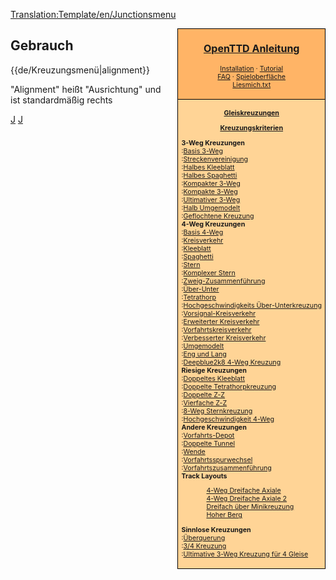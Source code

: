 <noinclude>[[Translation:Template/en/Junctionsmenu]]</noinclude><noinclude></noinclude><div style="float:right; padding-left:12px; background:#ffffff;">
<div style="border:1px solid #000000; background:#ffb466; padding:5px; -moz-border-radius-topleft:5px; -moz-border-radius-topright:5px; font-size: 12pt;">
<center><strong><font size="3">[[de/Manual/Main Page|OpenTTD Anleitung]]</font></strong></center>
<div style="font-size: 8pt; text-align: center;">
[[de/Manual/Installation|Installation]] &middot; 
[[de/Manual/Tutorial/Main Page|Tutorial]]<br />
[[de/Archive/Community/FAQ|FAQ]] &middot; 
[[de/Manual/Spieloberfläche|Spieloberfläche]]<br />
[[de/Liesmich.txt|Liesmich.txt]]
</div>
</div>
<div style="border:1px solid black; border-top-width: 0px; background:#ffd496; padding:5px; -moz-border-radius-bottomleft:5px; -moz-border-radius-bottomright:8px; font-size: 8pt;">

<center>'''[[de/Community/Junctionary/Main Page|Gleiskreuzungen]]'''</center>
<center>'''[[de/Community/Junctionary/Kreuzungskriterien|Kreuzungskriterien]]'''</center>

'''3-Weg Kreuzungen'''<br>
:[[de/Community/Junctionary/Basis 3-Wege Kreuzung|Basis 3-Weg]]<br>
:[[de/Community/Junctionary/Streckenvereinigung|Streckenvereinigung]]<br>
:[[de/Community/Junctionary/Halbe Kleeblattkreuzung|Halbes Kleeblatt]]<br>
:[[de/Community/Junctionary/Halbe Spaghettikreuzung|Halbes Spaghetti]]<br>
:[[de/Community/Junctionary/Kompakte 3-Weg Kreuzung|Kompakter 3-Weg]]<br>
:[[de/Community/Junctionary/Kompakte 3-Weg Zweig-Zusammenführungskreuzung|Kompakte 3-Weg ]]<br>
:[[de/Community/Junctionary/Ultimative 3-Weg Kreuzung|Ultimativer 3-Weg]]<br>
:[[de/Community/Junctionary/Halb Umgemodelt|Halb Umgemodelt]]<br>
:[[de/Community/Junctionary/Geflochtene Kreuzung|Geflochtene Kreuzung]]<br>

'''4-Weg Kreuzungen'''<br>
:[[de/Community/Junctionary/Basis 4-Wege Kreuzung|Basis 4-Weg]]<br>
:[[de/Community/Junctionary/Kreisverkehr|Kreisverkehr]]<br>
:[[de/Community/Junctionary/Kleeblatt|Kleeblatt]]<br>
:[[de/Community/Junctionary/Spaghetti|Spaghetti]]<br>
:[[de/Community/Junctionary/Sternkreuzung|Stern]]<br>
:[[de/Community/Junctionary/Komplexe Sternkreuzung|Komplexer Stern]]<br>
:[[de/Community/Junctionary/4-Weg Zweig-Zusammenführungskreuzung|Zweig-Zusammenführung]]<br>
:[[de/Über-Unter Kreuzung|Über-Unter]]<br>
:[[de/Community/Junctionary/Tetrathorp-Kreuzung|Tetrathorp]]<br>
:[[de/Community/Junctionary/Hochgeschwindigkeits Über-Unterkreuzung|Hochgeschwindigkeits Über-Unterkreuzung]]<br>
:[[de/Community/Junctionary/Vorsignal-Kreisverkehr|Vorsignal-Kreisverkehr]]<br>
:[[de/Community/Junctionary/Erweiterter Kreisverkehr|Erweiterter Kreisverkehr]]<br>
:[[de/Community/Junctionary/Vorfahrtskreisverkehr|Vorfahrtskreisverkehr]]<br>
:[[de/Community/Junctionary/Verbesserter Kreisverkehr|Verbesserter Kreisverkehr]]<br>
:[[de/Community/Junctionary/Umgemodelt|Umgemodelt]]<br>
:[[de/Community/Junctionary/Eng und Lang|Eng und Lang]]<br>
:[[de/Community/Junctionary/Deepblue2k8 4-Weg Kreuzung|Deepblue2k8 4-Weg Kreuzung]]<br>

'''Riesige Kreuzungen'''<br>
:[[de/Community/Junctionary/Doppeltes Kleeblatt|Doppeltes Kleeblatt]]<br>
:[[de/Community/Junctionary/Doppelte Tetrathorpkreuzung|Doppelte Tetrathorpkreuzung]]<br>
:[[de/Community/Junctionary/Doppelte Zweig-Zusammenführungskreuzung|Doppelte Z-Z]]<br>
:[[de/Community/Junctionary/Vierfache Zweig-Zusammenführungskreuzung|Vierfache Z-Z]]<br>
:[[de/Community/Junctionary/8-Weg Sternkreuzung|8-Weg Sternkreuzung]]<br>
:[[de/Community/Junctionary/Hochgeschwindigkeit 4-Weg|Hochgeschwindigkeit 4-Weg]]<br>

'''Andere Kreuzungen'''<br>
:[[de/Manual/Zugdepot bauen#erweiterte-depotkonfigurationen|Vorfahrts-Depot]]<br>
:[[de/Community/Junctionary/Doppelte Tunnel|Doppelte Tunnel]]<br>
:[[de/Community/Junctionary/Wende|Wende]]<br>
:[[de/Community/Junctionary/Vorfahrtsspurwechsel|Vorfahrtsspurwechsel]]<br>
:[[de/Vorfahrtszusammenführung|Vorfahrtszusammenführung]]<br>

'''Track Layouts'''
:[[de/Community/Junctionary/4-Weg Dreifache Axiale|4-Weg Dreifache Axiale]]<br>
:[[de/Community/Junctionary/4-Weg Dreifache Axiale 2|4-Weg Dreifache Axiale 2]]<br>
:[[de/Community/Junctionary/Dreifach über Minikreuzung|Dreifach über Minikreuzung]]<br>
:[[de/Community/Junctionary/Hoher Berg|Hoher Berg]]<br>

'''Sinnlose Kreuzungen'''<br>
:[[de/Community/Junctionary/Überquerungskreuzung|Überquerung]]<br>
:[[de/Community/Junctionary/4 Kreuzung|3/4 Kreuzung]]<br>
:[[de/Community/Junctionary/Ultimative 3-Weg Kreuzung für 4 Gleise|Ultimative 3-Weg Kreuzung für 4 Gleise]]<br>

</div>
</div>
<noinclude>


==Gebrauch==
<nowiki>{{de/Kreuzungsmenü|alignment}}</nowiki>

"Alignment" heißt "Ausrichtung" und ist standardmäßig rechts
[[Category:en/Templates|J]][[Category:en/Navigation|J]]
</noinclude>